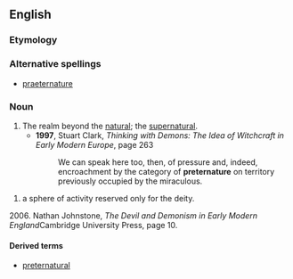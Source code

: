 ==English==

===Etymology===
{{prefix|preter|nature}}

===Alternative spellings===
*[[praeternature]]

===Noun===
{{en-noun|-}}

# The realm beyond the [[natural]]; the [[supernatural]].
#*'''1997''', Stuart Clark, ''Thinking with Demons: The Idea of Witchcraft in Early Modern Europe'', page 263
#*:We can speak here too, then, of pressure and, indeed, encroachment by the category of '''preternature''' on territory previously occupied by the miraculous.  

#a sphere of activity reserved only for the deity.
2006. Nathan Johnstone, ''The Devil and Demonism in Early Modern England
''Cambridge University Press, page 10.


====Derived terms====
*[[preternatural]]